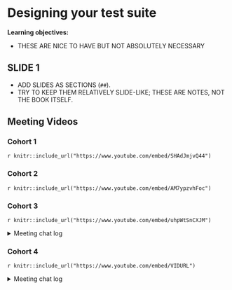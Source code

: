 # Designing your test suite

**Learning objectives:**

- THESE ARE NICE TO HAVE BUT NOT ABSOLUTELY NECESSARY

## SLIDE 1

- ADD SLIDES AS SECTIONS (`##`).
- TRY TO KEEP THEM RELATIVELY SLIDE-LIKE; THESE ARE NOTES, NOT THE BOOK ITSELF.

## Meeting Videos

### Cohort 1

`r knitr::include_url("https://www.youtube.com/embed/SHAdJmjvQ44")`


### Cohort 2

`r knitr::include_url("https://www.youtube.com/embed/AM7ypzvhFoc")`


### Cohort 3

`r knitr::include_url("https://www.youtube.com/embed/uhpWtSnCXJM")`

<details>
<summary> Meeting chat log </summary>

```
00:13:29	Ryan Metcalf:	Additional resources related to `test_that`. The link is related to Shiny Apps, but related to packaging Production Grade Shiny Apps. https://engineering-shiny.org/build-yourself-safety-net.html?q=test_that#testing-the-business-logic
01:14:17	Ryan Metcalf:	https://about.gitlab.com/topics/ci-cd/
01:17:26	Arun Chavan:	I have to run too. Thanks for a great session -- see you both next week!
```
</details>


### Cohort 4

`r knitr::include_url("https://www.youtube.com/embed/VIDURL")`

<details>
<summary> Meeting chat log </summary>

```
LOG
```
</details>
